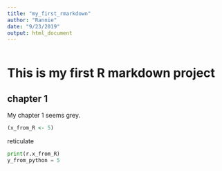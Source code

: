 ```yaml
---
title: "my_first_rmarkdown"
author: "Rannie"
date: "9/23/2019"
output: html_document
---
```


```r
```


# This is my first R markdown project

## chapter 1

My chapter 1 seems grey.

```r
(x_from_R <- 5)
```

reticulate

```python
print(r.x_from_R)
y_from_python = 5
```





